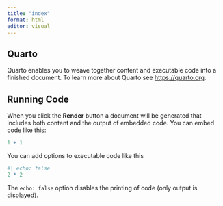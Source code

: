 ```yaml
---
title: "index"
format: html
editor: visual
---
```


## Quarto {#quarto}

Quarto enables you to weave together content and executable code into a finished document. To learn more about Quarto see <https://quarto.org>.

## Running Code {#running-code}

When you click the **Render** button a document will be generated that includes both content and the output of embedded code. You can embed code like this:

```r
1 + 1
```

You can add options to executable code like this

```r
#| echo: false
2 * 2
```

The `echo: false` option disables the printing of code (only output is displayed).
